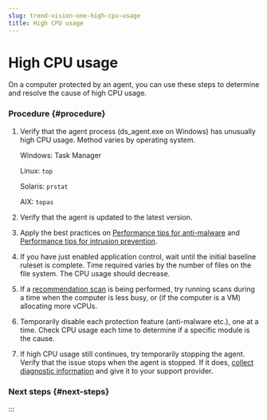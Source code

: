 ```yaml
---
slug: trend-vision-one-high-cpu-usage
title: High CPU usage
---
```

# High CPU usage

On a computer protected by an agent, you can use these steps to determine and resolve the cause of high CPU usage.

### Procedure {#procedure}

1.  Verify that the agent process (ds_agent.exe on Windows) has unusually high CPU usage. Method varies by operating system.

    Windows: Task Manager

    Linux: `top`

    Solaris: `prstat`

    AIX: `topas`

2.  Verify that the agent is updated to the latest version.

3.  Apply the best practices on [Performance tips for anti-malware](performance-tips-for-anti-malware.mdx) and [Performance tips for intrusion prevention](performance-tips-prev.mdx).

4.  If you have just enabled application control, wait until the initial baseline ruleset is complete. Time required varies by the number of files on the file system. The CPU usage should decrease.

5.  If a [recommendation scan](recommendation-scans-intro.mdx) is being performed, try running scans during a time when the computer is less busy, or (if the computer is a VM) allocating more vCPUs.

6.  Temporarily disable each protection feature (anti-malware etc.), one at a time. Check CPU usage each time to determine if a specific module is the cause.

7.  If high CPU usage still continues, try temporarily stopping the agent. Verify that the issue stops when the agent is stopped. If it does, [collect diagnostic information](create-diagnostic-package-logs.mdx) and give it to your support provider.

### Next steps {#next-steps}
:::
